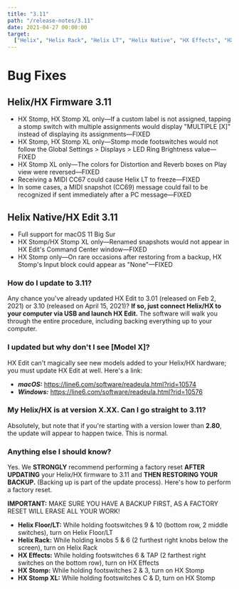 ```yaml
---
title: "3.11"
path: "/release-notes/3.11"
date: 2021-04-27 00:00:00
target:
  ["Helix", "Helix Rack", "Helix LT", "Helix Native", "HX Effects", "HX Stomp"]
---
```


# Bug Fixes

## Helix/HX Firmware 3.11

- HX Stomp, HX Stomp XL only—If a custom label is not assigned, tapping a stomp switch with multiple assignments would display "MULTIPLE [X]" instead of displaying its assignments—FIXED
- HX Stomp, HX Stomp XL only—Stomp mode footswitches would not follow the Global Settings > Displays > LED Ring Brightness value—FIXED
- HX Stomp XL only—The colors for Distortion and Reverb boxes on Play view were reversed—FIXED
- Receiving a MIDI CC67 could cause Helix LT to freeze—FIXED
- In some cases, a MIDI snapshot (CC69) message could fail to be recognized if sent immediately after a PC message—FIXED

## Helix Native/HX Edit 3.11

- Full support for macOS 11 Big Sur
- HX Stomp/HX Stomp XL only—Renamed snapshots would not appear in HX Edit's Command Center window—FIXED
- HX Stomp only—On rare occasions after restoring from a backup, HX Stomp's Input block could appear as "None"—FIXED

### How do I update to 3.11?

Any chance you've already updated HX Edit to 3.01 (released on Feb 2, 2021) or 3.10 (released on April 15, 2021)? **If so, just connect Helix/HX to your computer via USB and launch HX Edit.** The software will walk you through the entire procedure, including backing everything up to your computer.

### I updated but why don't I see [Model X]?

HX Edit can't magically see new models added to your Helix/HX hardware; you must update HX Edit at well. Here's a link:

- _**macOS:**_ https://line6.com/software/readeula.html?rid=10574
- _**Windows:**_ https://line6.com/software/readeula.html?rid=10576

### My Helix/HX is at version X.XX. Can I go straight to 3.11?

Absolutely, but note that if you're starting with a version lower than **2.80**, the update will appear to happen twice. This is normal.

### Anything else I should know?

Yes. <span className="has-text-danger">We <strong className="has-text-danger">STRONGLY</strong> recommend performing a factory reset <strong className="has-text-danger">AFTER UPDATING</strong> your Helix/HX firmware to 3.11 and <strong className="has-text-danger">THEN RESTORING YOUR BACKUP.</strong></span> (Backing up is part of the update process). Here's how to perform a factory reset.

<div className="notification is-danger is-light">
  <strong>IMPORTANT:</strong> MAKE SURE YOU HAVE A BACKUP FIRST, AS A FACTORY
  RESET WILL ERASE ALL YOUR WORK!
</div>

- **Helix Floor/LT:** While holding footswitches 9 & 10 (bottom row, 2 middle switches), turn on Helix Floor/LT
- **Helix Rack:** While holding knobs 5 & 6 (2 furthest right knobs below the screen), turn on Helix Rack
- **HX Effects:** While holding footswitches 6 & TAP (2 farthest right switches on the bottom row), turn on HX Effects
- **HX Stomp:** While holding footswitches 2 & 3, turn on HX Stomp
- **HX Stomp XL:** While holding footswitches C & D, turn on HX Stomp
